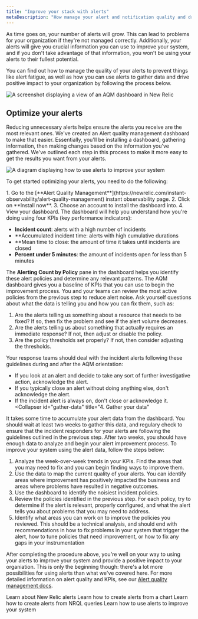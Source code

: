 ```yaml
---
title: "Improve your stack with alerts"
metaDescription: "How manage your alert and notification quality and drive positive impact for your organization"
---
```




As time goes on, your number of alerts will grow. This can lead to problems for your organization if they're not managed correctly. Additionally, your alerts will give you crucial information you can use to improve your system, and if you don't take advantage of that information, you won't be using your alerts to their fullest potential. 

You can find out how to manage the quality of your alerts to prevent things like alert fatigue, as well as how you can use alerts to gather data and drive positive impact to your organization by following the process below.

<img
    title="AQM dashboard"
    alt="A screenshot displaying a view of an AQM dashboard in New Relic"
    src={AQMdash}
/>

## Optimize your alerts

Reducing unnecessary alerts helps ensure the alerts you receive are the most relevant ones. We've created an Alert quality management dashboard to make that easier. Essentially, you'll be installing a dashboard, gathering information, then making changes based on the information you've gathered. We've outlined each step in this process to make it more easy to get the results you want from your alerts.

<img
    title="Alert improvement flow"
    alt="A diagram displaying how to use alerts to improve your system"
    src={AQMflow}
/>

To get started optimizing your alerts, you need to do the following:

<CollapserGroup>
    <Collapser
        id="Alerts-improve-dash"
        title="1. Install the AQM dashboard"
    >
1. Go to the [**Alert Quality Management**](https://newrelic.com/instant-observability/alert-quality-management) instant observability page.
2. Click on **Install now**.
3. Choose an account to install the dashboard into.
4. View your dashboard.
    </Collapser>
    <Collapser
        id="KPIs"
        title="2. Analyze your KPIs"
    >
The dashboard will help you understand how you're doing using four KPIs (key performance indicators):

* **Incident count**: alerts with a high number of incidents
* **Accumulated incident time: alerts with high cumulative durations
* **Mean time to close: the amount of time it takes until incidents are closed
* **Percent under 5 minutes**: the amount of incidents open for less than 5 minutes

The **Alerting Count by Policy** pane in the dashboard helps you identify these alert policies and determine any relevant patterns.
    </Collapser>
    <Collapser
        id="first-enablement"
        title="3. Establish your baselines"
    >
The AQM dashboard gives you a baseline of KPIs that you can use to begin the improvement process. You and your teams can review the most active policies from the previous step to reduce alert noise. Ask yourself questions about what the data is telling you and how you can fix them, such as:
1. Are the alerts telling us something about a resource that needs to be fixed? If so, then fix the problem and see if the alert volume decreases.
2. Are the alerts telling us about something that actually requires an immediate response? If not, then adjust or disable the policy.
3. Are the policy thresholds set properly? If not, then consider adjusting the thresholds.

Your response teams should deal with the incident alerts following these guidelines during and after the AQM orientation:

* If you look at an alert and decide to take any sort of further investigative action, acknowledge the alert.
* If you typically close an alert without doing anything else, don't acknowledge the alert.
* If the incident alert is always on, don't close or acknowledge it. 
    </Collapser>
    <Collapser
        id="gather-data"
        title="4. Gather your data"
    >
It takes some time to accumulate your alert data from the dashboard. You should wait at least two weeks to gather this data, and regulary check to ensure that the incident responders for your alerts are following the guidelines outlined in the previous step.
    </Collapser>
    <Collapser
        id="second-enablement"
        title="5. Check your data against your baselines"
    >
After two weeks, you should have enough data to analyze and begin your alert improvement process. To improve your system using the alert data, follow the steps below:
1. Analyze the week-over-week trends in your KPIs. Find the areas that you may need to fix and you can begin finding ways to improve them.
2. Use the data to map the current quality of your alerts. You can identify areas where improvement has positively impacted the business and areas where problems have resulted in negative outcomes.
3. Use the dashboard to identify the noisiest incident policies. 
4. Review the policies identified in the previous step. For each policy, try to determine if the alert is relevant, properly configured, and what the alert tells you about problems that you may need to address.
5. Identify what areas you can work on to improve the policies you reviewed. This should be a technical analysis, and should end with recommendations in how to fix problems in your system that trigger the alert, how to tune policies that need improvement, or how to fix any gaps in your instrumentation
    </Collapser>
</CollapserGroup>

After completing the procedure above, you're well on your way to using your alerts to improve your system and provide a positive impact to your organiation. This is only the beginning though: there's a lot more possibilities for using alerts than what we've covered here. For more detailed information on alert quality and KPIs, see our [Alert quality management docs](/docs/new-relic-solutions/observability-maturity/uptime-performance-reliability/alert-quality-management-guide/#perform-enablement-one).

<DocTiles>
  <DocTile title='New Relic alerts' path="/docs/tutorial-create-alerts/create-new-relic-alerts/"> Learn about New Relic alerts</DocTile>
  <DocTile title='Create alerts from charts' path="/docs/tutorial-create-alerts/create-chart-alerts/"> Learn how to create alerts from a chart</DocTile>
  <DocTile title='Create NRQL alerts' path="/docs/tutorial-create-alerts/create-nrql-alerts/"> Learn how to create alerts from NRQL queries</DocTile>
  <DocTile title='Improve your stack with alerts' path="/docs/tutorial-create-alerts/improve-with-alerts/" label={{text: "You are here", color: "orange"}}> Learn how to use alerts to improve your system</DocTile>
</DocTiles>
